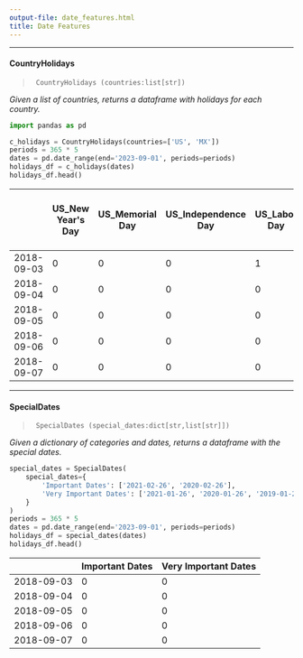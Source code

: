 ```yaml
---
output-file: date_features.html
title: Date Features
---
```



------------------------------------------------------------------------

#### CountryHolidays

> ``` text
>  CountryHolidays (countries:list[str])
> ```

*Given a list of countries, returns a dataframe with holidays for each
country.*

```python
import pandas as pd

c_holidays = CountryHolidays(countries=['US', 'MX'])
periods = 365 * 5
dates = pd.date_range(end='2023-09-01', periods=periods)
holidays_df = c_holidays(dates)
holidays_df.head()
```

|  | US_New Year's Day | US_Memorial Day | US_Independence Day | US_Labor Day | US_Veterans Day | US_Veterans Day (observed) | US_Thanksgiving | US_Christmas Day | US_Martin Luther King Jr. Day | US_Washington's Birthday | US_Independence Day (observed) | US_New Year's Day (observed) | US_Juneteenth National Independence Day | US_Juneteenth National Independence Day (observed) | US_Christmas Day (observed) | MX_New Year's Day | MX_Constitution Day | MX_Benito Juárez's birthday | MX_Labor Day | MX_Independence Day | MX_Revolution Day | MX_Change of Federal Government | MX_Christmas Day |
|----|----|----|----|----|----|----|----|----|----|----|----|----|----|----|----|----|----|----|----|----|----|----|----|
| 2018-09-03 | 0 | 0 | 0 | 1 | 0 | 0 | 0 | 0 | 0 | 0 | 0 | 0 | 0 | 0 | 0 | 0 | 0 | 0 | 0 | 0 | 0 | 0 | 0 |
| 2018-09-04 | 0 | 0 | 0 | 0 | 0 | 0 | 0 | 0 | 0 | 0 | 0 | 0 | 0 | 0 | 0 | 0 | 0 | 0 | 0 | 0 | 0 | 0 | 0 |
| 2018-09-05 | 0 | 0 | 0 | 0 | 0 | 0 | 0 | 0 | 0 | 0 | 0 | 0 | 0 | 0 | 0 | 0 | 0 | 0 | 0 | 0 | 0 | 0 | 0 |
| 2018-09-06 | 0 | 0 | 0 | 0 | 0 | 0 | 0 | 0 | 0 | 0 | 0 | 0 | 0 | 0 | 0 | 0 | 0 | 0 | 0 | 0 | 0 | 0 | 0 |
| 2018-09-07 | 0 | 0 | 0 | 0 | 0 | 0 | 0 | 0 | 0 | 0 | 0 | 0 | 0 | 0 | 0 | 0 | 0 | 0 | 0 | 0 | 0 | 0 | 0 |

------------------------------------------------------------------------

#### SpecialDates

> ``` text
>  SpecialDates (special_dates:dict[str,list[str]])
> ```

*Given a dictionary of categories and dates, returns a dataframe with
the special dates.*

```python
special_dates = SpecialDates(
    special_dates={
        'Important Dates': ['2021-02-26', '2020-02-26'],
        'Very Important Dates': ['2021-01-26', '2020-01-26', '2019-01-26']
    }
)
periods = 365 * 5
dates = pd.date_range(end='2023-09-01', periods=periods)
holidays_df = special_dates(dates)
holidays_df.head()
```

|            | Important Dates | Very Important Dates |
|------------|-----------------|----------------------|
| 2018-09-03 | 0               | 0                    |
| 2018-09-04 | 0               | 0                    |
| 2018-09-05 | 0               | 0                    |
| 2018-09-06 | 0               | 0                    |
| 2018-09-07 | 0               | 0                    |

